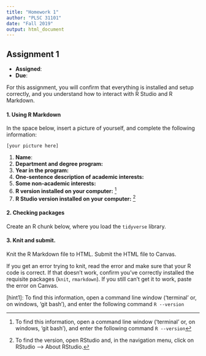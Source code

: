 ```yaml
---
title: "Homework 1"
author: "PLSC 31101"
date: "Fall 2019"
output: html_document
---
```


## Assignment 1

- __Assigned__:
- __Due__: 

For this assignment, you will confirm that everything is installed and setup correctly, and you understand how to interact with R Studio and R Markdown.

#### 1. Using R Markdown {-}

In the space below, insert a picture of yourself, and complete the following information:

`[your picture here]`

1. __Name__:
2. __Department and degree program:__
3. __Year in the program:__
4. __One-sentence description of academic interests:__
5. __Some non-academic interests:__
6. __R version installed on your computer:__ ^[To find this information, open a command line window ('terminal' or, on windows, 'git bash'), and enter the following command `R --version`]
7. __R Studio version installed on your computer:__ ^[To find the version, open RStudio and, in the navigation menu, click on RStudio --> About RStudio.]

#### 2. Checking packages {-}

Create an R chunk below, where you load the `tidyverse` library.

#### 3. Knit and submit. {-}

Knit the R Markdown file to HTML. Submit the HTML file to Canvas. 

If you get an error trying to knit, read the error and make sure that your R code is correct. If that doesn't work, confirm you've correctly installed the requisite packages (`knit`, `rmarkdown`). If you still can't get it to work, paste the error on Canvas. 

[hint1]: To find this information, open a command line window ('terminal' or, on windows, 'git bash'), and enter the following command `R --version`

[hint2]: To find the version, open RStudio and, in the navigation menu, click on RStudio --> About RStudio. 


